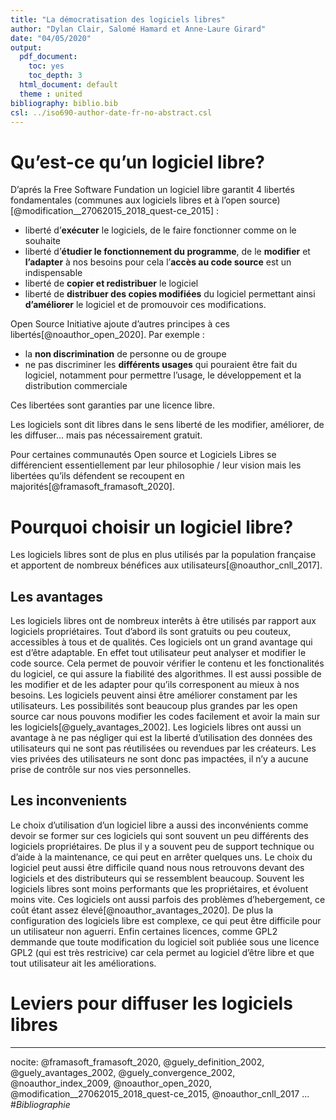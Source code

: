 ```yaml
---
title: "La démocratisation des logiciels libres"
author: "Dylan Clair, Salomé Hamard et Anne-Laure Girard"
date: "04/05/2020"
output:
  pdf_document: 
    toc: yes
    toc_depth: 3
  html_document: default
  theme : united
bibliography: biblio.bib
csl: ../iso690-author-date-fr-no-abstract.csl
---
```


# Qu'est-ce qu'un logiciel libre?

D’aprés la Free Software Fundation un logiciel libre garantit 4 libertés fondamentales (communes aux logiciels libres et à l'open source)[@modification__27062015_2018_quest-ce_2015] : 

* liberté d'**exécuter** le logiciels, de le faire fonctionner comme on le souhaite
* liberté d'**étudier le fonctionnement du programme**, de le **modifier** et **l'adapter** à nos besoins pour cela l'**accès au code source** est un indispensable
* liberté de **copier et redistribuer** le logiciel
* liberté de **distribuer des copies modifiées** du logiciel permettant ainsi **d'améliorer** le logiciel et de promouvoir ces modifications.

Open Source Initiative ajoute d'autres principes à ces libertés[@noauthor_open_2020]. Par exemple :

* la **non discrimination** de personne ou de groupe
* ne pas discriminer les **différents usages** qui pouraient être fait du logiciel, notamment pour permettre l'usage, le développement et la distribution commerciale

Ces libertées sont garanties par une licence libre.

Les logiciels sont dit libres dans le sens liberté de les modifier, améliorer, de les diffuser… mais pas nécessairement gratuit.

Pour certaines communautés Open source et Logiciels Libres se différencient essentiellement par leur philosophie / leur vision mais les libertées qu'ils défendent se recoupent en majorités[@framasoft_framasoft_2020].


#  Pourquoi choisir un logiciel libre?

Les logiciels libres sont de plus en plus utilisés par la population française et apportent de nombreux bénéfices aux utilisateurs[@noauthor_cnll_2017]. 

## Les avantages

Les logiciels libres ont de nombreux interêts à être utilisés par rapport aux logiciels propriétaires. Tout d'abord ils sont gratuits ou peu couteux, accessibles à tous et de qualités.
Ces logiciels ont un grand avantage qui est d'être adaptable. En effet tout utilisateur peut analyser et modifier le code source. Cela permet de pouvoir vérifier le contenu et les fonctionalités du logiciel, ce qui assure la fiabilité des algorithmes. Il est aussi possible de les modifier et de les adapter pour qu'ils corresponent au mieux à nos besoins. Les logiciels peuvent ainsi être améliorer constament par les utilisateurs. Les possibilités sont beaucoup plus grandes par les open source car nous pouvons modifier les codes facilement et avoir la main sur les logiciels[@guely_avantages_2002].
Les logiciels libres ont aussi un avantage à ne pas négliger qui est la liberté d'utilisation des données des utilisateurs qui ne sont pas réutilisées ou revendues par les créateurs. Les vies privées des utilisateurs ne sont donc pas impactées, il n'y a aucune prise de contrôle sur nos vies personnelles.

## Les inconvenients

Le choix d'utilisation d'un logiciel libre a aussi des inconvénients comme devoir se former sur ces logiciels qui sont souvent un peu différents des logiciels propriétaires. De plus il y a souvent peu de support technique ou d'aide à la maintenance, ce qui peut en arrêter quelques uns.
Le choix du logiciel peut aussi être difficile quand nous nous retrouvons devant des logiciels et des distributeurs qui se ressemblent beaucoup. Souvent les logiciels libres sont moins performants que les propriétaires, et évoluent moins vite. Ces logiciels ont aussi parfois des problèmes d'hebergement, ce coût étant assez élevé[@noauthor_avantages_2020]. 
De plus la configuration des logiciels libre est complexe, ce qui peut être difficile pour un utilisateur non aguerri.
Enfin certaines licences, comme GPL2 demmande que toute modification du logiciel soit publiée  sous une licence GPL2 (qui est très restricive) car cela permet au logiciel d'être libre et que tout utilisateur ait les améliorations.

# Leviers pour diffuser les logiciels libres

---
nocite:
@framasoft_framasoft_2020, @guely_definition_2002, @guely_avantages_2002, @guely_convergence_2002, @noauthor_index_2009, @noauthor_open_2020, @modification__27062015_2018_quest-ce_2015, @noauthor_cnll_2017
...
#*Bibliographie*
